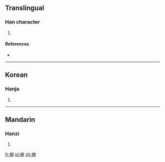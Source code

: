==Translingual==

===Han character===
{{Han char|rn=75|rad=木|as=14|sn=18|four=4491<sub>6</sub>|canj=木大尸口 (DKSR), X木大尸口 (XDKSR)}}

# {{defn|Han|sort=木14}}

====References====
* {{Han ref|kx=0558.400|dkj=15738|dj=0948.120|hdz=21308.070|uh=6AB6|ud=27318|bh=EFE3|bd=61411}}

----

==Korean==

===Hanja===
{{ko-hanja|hangeul=염|eumhun=|rv=yeom|mr=yŏm|y=yem}}

# {{defn|Korean|sort=木14}}

----

==Mandarin==

===Hanzi===
{{cmn-hanzi|pin=[[kǎn]] ([[kan3]]), [[qiān]] ([[qian1]]), [[xiǎn]] ([[xian3]])|wg=k'an<sup>3</sup>, ch'ien<sup>1</sup>, hsien<sup>3</sup>}}

# {{defn|Mandarin|sort=木14}}

[[fr:檶]]
[[pl:檶]]
[[zh:檶]]